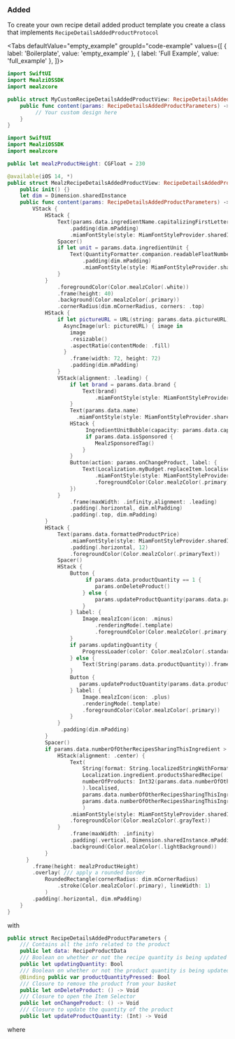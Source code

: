 
### Added

To create your own recipe detail added product template you create a class that implements `RecipeDetailsAddedProductProtocol`

<Tabs defaultValue="empty_example" groupId="code-example"
  values={[
      { label: 'Boilerplate', value: 'empty_example' },
      { label: 'Full Example', value: 'full_example' },
  ]}>
<TabItem value="empty_example">

```swift
import SwiftUI
import MealziOSSDK
import mealzcore

public struct MyCustomRecipeDetailsAddedProductView: RecipeDetailsAddedProductProtocol {
    public func content(params: RecipeDetailsAddedProductParameters) -> some View {
         // Your custom design here
    }
}
```
</TabItem>
<TabItem value="full_example">

```swift
import SwiftUI
import MealziOSSDK
import mealzcore

public let mealzProductHeight: CGFloat = 230

@available(iOS 14, *)
public struct MealzRecipeDetailsAddedProductView: RecipeDetailsAddedProductProtocol {
    public init() {}
    let dim = Dimension.sharedInstance
    public func content(params: RecipeDetailsAddedProductParameters) -> some View {
        VStack {
            HStack {
                Text(params.data.ingredientName.capitalizingFirstLetter())
                    .padding(dim.mPadding)
                    .miamFontStyle(style: MiamFontStyleProvider.sharedInstance.bodyBigBoldStyle)
                Spacer()
                if let unit = params.data.ingredientUnit {
                    Text(QuantityFormatter.companion.readableFloatNumber(value: params.data.ingredientQuantity, unit: unit))
                        .padding(dim.mPadding)
                        .miamFontStyle(style: MiamFontStyleProvider.sharedInstance.bodyMediumStyle)
                }
            }
                .foregroundColor(Color.mealzColor(.white))
                .frame(height: 40)
                .background(Color.mealzColor(.primary))
                .cornerRadius(dim.mCornerRadius, corners: .top)
            HStack {
                if let pictureURL = URL(string: params.data.pictureURL) {
                  AsyncImage(url: pictureURL) { image in
                    image
                    .resizable()
                    .aspectRatio(contentMode: .fill)
                  }
                    .frame(width: 72, height: 72)
                    .padding(dim.mPadding)
                }
                VStack(alignment: .leading) {
                    if let brand = params.data.brand {
                        Text(brand)
                            .miamFontStyle(style: MiamFontStyleProvider.sharedInstance.bodySmallBoldStyle)
                    }
                    Text(params.data.name)
                      .miamFontStyle(style: MiamFontStyleProvider.sharedInstance.bodySmallStyle)
                    HStack {
                         IngredientUnitBubble(capacity: params.data.capacity)
                         if params.data.isSponsored {
                            MealzSponsoredTag()
                        }
                    }
                    Button(action: params.onChangeProduct, label: {
                        Text(Localization.myBudget.replaceItem.localised)
                            .miamFontStyle(style: MiamFontStyleProvider.sharedInstance.bodyMediumBoldStyle)
                            .foregroundColor(Color.mealzColor(.primary))
                    })
                }
                    .frame(maxWidth: .infinity,alignment: .leading)
                    .padding(.horizontal, dim.mlPadding)
                    .padding(.top, dim.mPadding)
            }
            HStack {
                Text(params.data.formattedProductPrice)
                    .miamFontStyle(style: MiamFontStyleProvider.sharedInstance.titleBigStyle)
                    .padding(.horizontal, 12)
                    .foregroundColor(Color.mealzColor(.primaryText))
                Spacer()
                HStack {
                    Button {
                         if params.data.productQuantity == 1 {
                            params.onDeleteProduct()
                        } else {
                            params.updateProductQuantity(params.data.productQuantity - 1)
                        }
                    } label: {
                        Image.mealzIcon(icon: .minus)
                            .renderingMode(.template)
                            .foregroundColor(Color.mealzColor(.primary))
                    }
                    if params.updatingQuantity {
                        ProgressLoader(color: Color.mealzColor(.standardDarkText), size: 10)
                    } else {
                        Text(String(params.data.productQuantity)).frame(minWidth: 10, alignment: .center)
                    }
                    Button {
                       params.updateProductQuantity(params.data.productQuantity + 1)
                    } label: {
                        Image.mealzIcon(icon: .plus)
                        .renderingMode(.template)
                        .foregroundColor(Color.mealzColor(.primary))
                    }
                }
                 .padding(dim.mPadding)
            }
            Spacer()
            if params.data.numberOfOtherRecipesSharingThisIngredient > 1 {
                HStack(alignment: .center) {
                    Text(
                        String(format: String.localizedStringWithFormat(
                        Localization.ingredient.productsSharedRecipe(
                        numberOfProducts: Int32(params.data.numberOfOtherRecipesSharingThisIngredient)
                        ).localised,
                        params.data.numberOfOtherRecipesSharingThisIngredient),
                        params.data.numberOfOtherRecipesSharingThisIngredient)
                        )
                    .miamFontStyle(style: MiamFontStyleProvider.sharedInstance.bodySmallStyle)
                    .foregroundColor(Color.mealzColor(.grayText))
                }
                    .frame(maxWidth: .infinity)
                    .padding(.vertical, Dimension.sharedInstance.mPadding)
                    .background(Color.mealzColor(.lightBackground))
            }
      }
        .frame(height: mealzProductHeight)
        .overlay( /// apply a rounded border
            RoundedRectangle(cornerRadius: dim.mCornerRadius)
                .stroke(Color.mealzColor(.primary), lineWidth: 1)
            )
        .padding(.horizontal, dim.mPadding)
    }
}
```
</TabItem>
</Tabs>

with

```swift
public struct RecipeDetailsAddedProductParameters {
    /// Contains all the info related to the product
    public let data: RecipeProductData
    /// Boolean on whether or not the recipe quantity is being updated
    public let updatingQuantity: Bool
    /// Boolean on whether or not the product quantity is being updated
    @Binding public var productQuantityPressed: Bool
    /// Closure to remove the product from your basket
    public let onDeleteProduct: () -> Void
    /// Closure to open the Item Selector
    public let onChangeProduct: () -> Void
    /// Closure to update the quantity of the product
    public let updateProductQuantity: (Int) -> Void
```

where

<RecipeProductData />